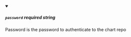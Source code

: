 
<details className="config-field" data-expandable="false" open>
<summary>

##### `password` <span class="config-field-required" data-required="false">required</span> <span class="config-field-type">string</span> <span class="config-field-default"></span>

Password is the password to authenticate to the chart repo

</summary>



</details>
